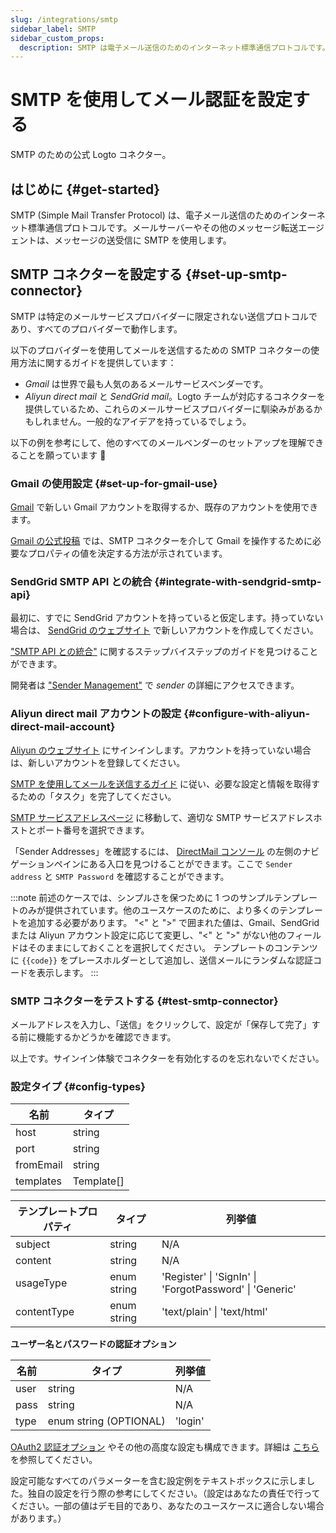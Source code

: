 ```yaml
---
slug: /integrations/smtp
sidebar_label: SMTP
sidebar_custom_props:
  description: SMTP は電子メール送信のためのインターネット標準通信プロトコルです。
---
```



# SMTP を使用してメール認証を設定する

SMTP のための公式 Logto コネクター。

<GuideTip />

## はじめに \{#get-started}

SMTP (Simple Mail Transfer Protocol) は、電子メール送信のためのインターネット標準通信プロトコルです。メールサーバーやその他のメッセージ転送エージェントは、メッセージの送受信に SMTP を使用します。

## SMTP コネクターを設定する \{#set-up-smtp-connector}

SMTP は特定のメールサービスプロバイダーに限定されない送信プロトコルであり、すべてのプロバイダーで動作します。

以下のプロバイダーを使用してメールを送信するための SMTP コネクターの使用方法に関するガイドを提供しています：

- _Gmail_ は世界で最も人気のあるメールサービスベンダーです。
- _Aliyun direct mail_ と _SendGrid mail_。Logto チームが対応するコネクターを提供しているため、これらのメールサービスプロバイダーに馴染みがあるかもしれません。一般的なアイデアを持っているでしょう。

以下の例を参考にして、他のすべてのメールベンダーのセットアップを理解できることを願っています :rocket:

### Gmail の使用設定 \{#set-up-for-gmail-use}

[Gmail](https://mail.google.com/) で新しい Gmail アカウントを取得するか、既存のアカウントを使用できます。

[Gmail の公式投稿](https://support.google.com/a/answer/176600) では、SMTP コネクターを介して Gmail を操作するために必要なプロパティの値を決定する方法が示されています。

### SendGrid SMTP API との統合 \{#integrate-with-sendgrid-smtp-api}

最初に、すでに SendGrid アカウントを持っていると仮定します。持っていない場合は、 [SendGrid のウェブサイト](https://app.sendgrid.com/) で新しいアカウントを作成してください。

["SMTP API との統合"](https://docs.sendgrid.com/for-developers/sending-email/integrating-with-the-smtp-api) に関するステップバイステップのガイドを見つけることができます。

開発者は ["Sender Management"](https://mc.sendgrid.com/senders) で _sender_ の詳細にアクセスできます。

### Aliyun direct mail アカウントの設定 \{#configure-with-aliyun-direct-mail-account}

[Aliyun のウェブサイト](https://cn.aliyun.com/) にサインインします。アカウントを持っていない場合は、新しいアカウントを登録してください。

[SMTP を使用してメールを送信するガイド](https://www.alibabacloud.com/help/en/directmail/latest/send-emails-using-smtp) に従い、必要な設定と情報を取得するための「タスク」を完了してください。

[SMTP サービスアドレスページ](https://www.alibabacloud.com/help/en/directmail/latest/smtp-service-address) に移動して、適切な SMTP サービスアドレスホストとポート番号を選択できます。

「Sender Addresses」を確認するには、 [DirectMail コンソール](https://dm.console.aliyun.com/) の左側のナビゲーションペインにある入口を見つけることができます。ここで `Sender address` と `SMTP Password` を確認することができます。

:::note
前述のケースでは、シンプルさを保つために 1 つのサンプルテンプレートのみが提供されています。他のユースケースのために、より多くのテンプレートを追加する必要があります。
"\<" と ">" で囲まれた値は、Gmail、SendGrid または Aliyun アカウント設定に応じて変更し、"\<" と ">" がない他のフィールドはそのままにしておくことを選択してください。
テンプレートのコンテンツに `{{code}}` をプレースホルダーとして追加し、送信メールにランダムな認証コードを表示します。
:::

### SMTP コネクターをテストする \{#test-smtp-connector}

メールアドレスを入力し、「送信」をクリックして、設定が「保存して完了」する前に機能するかどうかを確認できます。

以上です。<MainSiteUrl href="/connectors/email-connectors/#enable-email-address-for-end-user-flows">サインイン体験でコネクターを有効化する</MainSiteUrl>のを忘れないでください。

### 設定タイプ \{#config-types}

| 名前      | タイプ     |
| --------- | ---------- |
| host      | string     |
| port      | string     |
| fromEmail | string     |
| templates | Template[] |

| テンプレートプロパティ | タイプ      | 列挙値                                                  |
| ---------------------- | ----------- | ------------------------------------------------------- |
| subject                | string      | N/A                                                     |
| content                | string      | N/A                                                     |
| usageType              | enum string | 'Register' \| 'SignIn' \| 'ForgotPassword' \| 'Generic' |
| contentType            | enum string | 'text/plain' \| 'text/html'                             |

**ユーザー名とパスワードの認証オプション**

| 名前 | タイプ                 | 列挙値  |
| ---- | ---------------------- | ------- |
| user | string                 | N/A     |
| pass | string                 | N/A     |
| type | enum string (OPTIONAL) | 'login' |

[OAuth2 認証オプション](https://nodemailer.com/smtp/oauth2/) やその他の高度な設定も構成できます。詳細は [こちら](https://nodemailer.com/smtp/) を参照してください。

設定可能なすべてのパラメーターを含む設定例をテキストボックスに示しました。独自の設定を行う際の参考にしてください。（設定はあなたの責任で行ってください。一部の値はデモ目的であり、あなたのユースケースに適合しない場合があります。）
